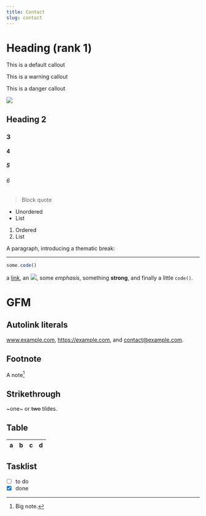 ```yaml
---
title: Contact
slug: contact
---
```


# Heading (rank 1)

<Callout>This is a default callout</Callout>

<Callout type="warning">This is a warning callout</Callout>

<Callout type="danger">This is a danger callout</Callout>

<Image src="journal.webp" width={800} height={500} />

## Heading 2

### 3

#### 4

##### 5

###### 6

> Block quote

- Unordered
- List

1. Ordered
2. List

A paragraph, introducing a thematic break:

---

```js
some.code()
```

a [link](https://example.com), an ![](journal.webp), some _emphasis_,
something **strong**, and finally a little `code()`.

# GFM

## Autolink literals

www.example.com, https://example.com, and contact@example.com.

## Footnote

A note[^1]

[^1]: Big note.

## Strikethrough

~one~ or ~~two~~ tildes.

## Table

| a   | b   |   c |  d  |
| --- | :-- | --: | :-: |

## Tasklist

- [ ] to do
- [x] done
